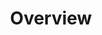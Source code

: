 ---
title: Overview
tags: [Stanford,CS106L,C++,Standard C++ Programming]
toc_max_heading_level: 5
---
